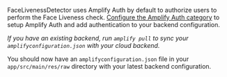 FaceLivenessDetector uses Amplify Auth by default to authorize users to perform the Face Liveness check. [Configure the Amplify Auth category](https://docs.amplify.aws/lib/auth/getting-started/q/platform/android/#configure-auth-category) to setup Amplify Auth and add authentication to your backend configuration.

_If you have an existing backend, run `amplify pull` to sync your `amplifyconfiguration.json` with your cloud backend._

You should now have an `amplifyconfiguration.json` file in your `app/src/main/res/raw` directory with your latest backend configuration.
